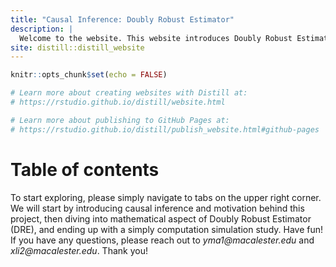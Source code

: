 ```yaml
---
title: "Causal Inference: Doubly Robust Estimator"
description: |
  Welcome to the website. This website introduces Doubly Robust Estimator (DRE) in causal inference. This is a class project from course STAT 451: Causal Inference at Macalester College. The contents in this blog are collaborative efforts from Kristy Ma and Xiang Li.
site: distill::distill_website
---
```


```r
knitr::opts_chunk$set(echo = FALSE)

# Learn more about creating websites with Distill at:
# https://rstudio.github.io/distill/website.html

# Learn more about publishing to GitHub Pages at:
# https://rstudio.github.io/distill/publish_website.html#github-pages

```

# Table of contents
To start exploring, please simply navigate to tabs on the upper right corner. We will start by introducing causal inference and motivation behind this project, then diving into mathematical aspect of Doubly Robust Estimator (DRE), and ending up with a simply computation simulation study. Have fun!
If you have any questions, please reach out to *yma1@macalester.edu* and *xli2@macalester.edu*. Thank you!